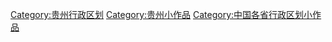 {{Hiddencat}}
[[Category:贵州行政区划|Category:贵州行政区划]]
[[Category:贵州小作品|Category:贵州小作品]]
[[Category:中国各省行政区划小作品|Category:中国各省行政区划小作品]]